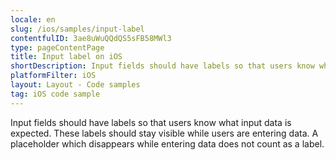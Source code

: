 ```yaml
---
locale: en
slug: /ios/samples/input-label
contentfulID: 3ae8uWuQQdQS5sFB58MWl3
type: pageContentPage
title: Input label on iOS
shortDescription: Input fields should have labels so that users know what input data is expected.
platformFilter: iOS
layout: Layout - Code samples
tag: iOS code sample
---
```


Input fields should have labels so that users know what input data is expected. These labels should stay visible while users are entering data. A placeholder which disappears while entering data does not count as a label.

<CodeSample id="input-label" locale="en" platform="ios"/>